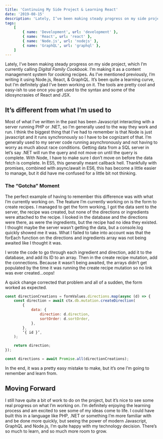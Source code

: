 ```yaml
---
title: 'Continuing My Side Project & Learning React'
date: '2019-08-15'
description: 'Lately, I’ve been making steady progress on my side project, which I’m currently calling Digital Family Cookbook.'
tags:
    [
        { name: 'Development', url: 'development' },
        { name: 'React', url: 'react' },
        { name: 'Node.js', url: 'nodejs' },
        { name: 'GraphQL', url: 'graphql' },
    ]
---
```


Lately, I’ve been making steady progress on my side project, which I’m currently calling _Digital Family Cookbook_. I’m making it as a content management system for cooking recipes. As I’ve mentioned previously, I’m writing it using Node.js, React, & GraphQL. It’s been quite a learning curve, but I’m definitely glad I’ve been working on it. The tools are pretty cool and easy-ish to use once you get used to the syntax and some of the idiosyncrasies of React and JSX.

## It’s different from what I’m used to

Most of what I’ve written in the past has been Javascript interacting with a server running PHP or .NET, so I’m generally used to the way they work and run. I think the biggest thing that I’ve had to remember is that Node is just javascript and it runs synchronously so I have to be cognizant of that. I’m generally used to my server code running asynchronously and not having to worry as much about race conditions. Getting data from a SQL server in let’s say .NET will run the query and not move on until the query is complete. With Node, I have to make sure I don’t move on before the data fetch is complete. In ES5, this generally meant callback hell. Thankfully with promises, combined with async/await in ES6, this has become a little easier to manage, but it did have me confused for a little bit not thinking.

### The “Gotcha” Moment

The perfect example of having to remember this difference was with what I’m currently working on. The feature I’m currently working on is the form to create recipes. I managed to get the form working, I got the data sent to the server, the recipe was created, but none of the directions or ingredients were attached to the recipe. I looked in the database and the directions were there, as were the ingredients, but the recipe had no idea they existed. I thought maybe the server wasn’t getting the data, but a console.log quickly showed me it was. What I failed to take into account was that the forEach function on the directions and ingredients array was not being awaited like I thought it was.

I wrote the code to go through each ingredient and direction, add it to the database, and add its ID to an array. Then in the create recipe mutation, add the connections. Because it wasn’t being awaited, the arrays didn’t get populated by the time it was running the create recipe mutation so no link was ever created…oops!

A quick change corrected that problem and all of a sudden, the form worked as expected.

```js
const directionCreations = formValues.directions.map(async (d) => {
    const direction = await ctx.db.mutation.createDirection(
        {
            data: {
                direction: d.direction,
                sortOrder: d.sortOrder,
            },
        },
        ‘{ id }’,
    );

    return direction;
});

const directions = await Promise.all(directionCreations);
```

In the end, it was a pretty easy mistake to make, but it’s one I’m going to remember and learn from.

## Moving Forward

I still have quite a bit of work to do on the project, but it’s nice to see some real progress on what I’m working on. I’m definitely enjoying the learning process and am excited to see some of my ideas come to life. I could have built this in a language like PHP, .NET or something I’m more familiar with and be done more quickly, but seeing the power of modern Javascript, GraphQL and Node.js, I’m quite happy with my technology decision. There’s so much to learn, and so much more room to grow.
